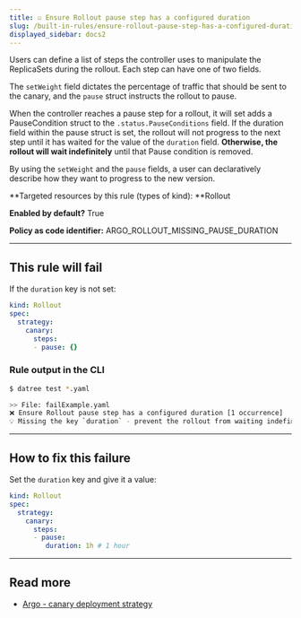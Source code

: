 ```yaml
---
title: ☑️ Ensure Rollout pause step has a configured duration
slug: /built-in-rules/ensure-rollout-pause-step-has-a-configured-duration
displayed_sidebar: docs2
---
```


Users can define a list of steps the controller uses to manipulate the ReplicaSets during the rollout. Each step can have one of two fields.

The `setWeight` field dictates the percentage of traffic that should be sent to the canary, and the `pause` struct instructs the rollout to pause.

When the controller reaches a pause step for a rollout, it will set adds a PauseCondition struct to the `.status.PauseConditions` field. If the duration field within the pause struct is set, the rollout will not progress to the next step until it has waited for the value of the `duration` field. **Otherwise, the rollout will wait indefinitely** until that Pause condition is removed.

By using the `setWeight` and the `pause` fields, a user can declaratively describe how they want to progress to the new version.

**Targeted resources by this rule (types of kind): **Rollout

**Enabled by default?** True

**Policy as code identifier:** ARGO_ROLLOUT_MISSING_PAUSE_DURATION

---

## This rule will fail

If the `duration` key is not set:

```yaml
kind: Rollout
spec:
  strategy:
    canary:
      steps:
      - pause: {}
```

### Rule output in the CLI

```bash
$ datree test *.yaml

>> File: failExample.yaml
❌ Ensure Rollout pause step has a configured duration [1 occurrence]
💡 Missing the key `duration` - prevent the rollout from waiting indefinitely for the pause condition
```

---

## How to fix this failure

Set the `duration` key and give it a value:

```yaml
kind: Rollout
spec:
  strategy:
    canary:
      steps:
      - pause:
         duration: 1h # 1 hour
```

---

## Read more

- [Argo - canary deployment strategy](https://argoproj.github.io/argo-rollouts/features/canary/#overview)

